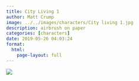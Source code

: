 ```yaml
---
title: City Living 1
author: Matt Crump
image: ../../images/characters/City living 1.jpg
description: airbrush on paper
categories: [characters]
date: 2019-05-26 04:03:24
format:
  html:
    page-layout: full
---
```


![](../../images/characters/City living 1.jpg)

